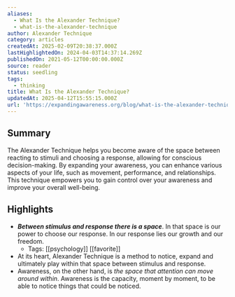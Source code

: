 ```yaml
---
aliases:
  - What Is the Alexander Technique?
  - what-is-the-alexander-technique
author: Alexander Technique
category: articles
createdAt: 2025-02-09T20:38:37.000Z
lastHighlightedOn: 2024-04-03T14:37:14.269Z
publishedOn: 2021-05-12T00:00:00.000Z
source: reader
status: seedling
tags:
  - thinking
title: What Is the Alexander Technique?
updatedAt: 2025-04-12T15:55:15.000Z
url: 'https://expandingawareness.org/blog/what-is-the-alexander-technique/'
---
```

## Summary

The Alexander Technique helps you become aware of the space between reacting to stimuli and choosing a response, allowing for conscious decision-making. By expanding your awareness, you can enhance various aspects of your life, such as movement, performance, and relationships. This technique empowers you to gain control over your awareness and improve your overall well-being.

## Highlights

- _**Between stimulus and response there is a space**_. In that space is our power to choose our response. In our response lies our growth and our freedom.
    - Tags: [[psychology]] [[favorite]]
- At its heart, Alexander Technique is a method to notice, expand and ultimately play within that space between stimulus and response.
- Awareness, on the other hand, is _the space that attention can move around within_. Awareness is the capacity, moment by moment, to be able to notice things that could be noticed.
